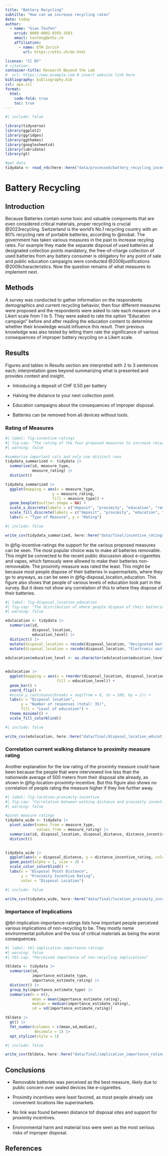 ```yaml
---
title: "Battery Recycling"
subtitle: "How can we increase recycling rates"
date: today
author:
  - name: "Gian Teufen"
    orcid: 0009-0002-9355-3503
    email: teufeng@ethz.ch
    affiliation:
      - name: ETH Zurich
        url: https://ethz.ch/de.html

license: "CC BY"
# citation: 
container-title: Research Beyond the Lab
#  url: https://www.example.com # insert website link here
bibliography: bibliography.bib
csl: apa.csl
format:
  html:
    code-fold: true
    toc: true
---
```


```r
#| include: false

library(tidyverse)
library(ggplot2)
library(ggridges)
library(ggthemes)
library(googlesheets4)
library(lubridate)
library(gt)

#get data
tidydata <- read_rds(here::here("data/processed/battery_recycling_incentive_survey_processed_responses.rds"))
```

# Battery Recycling

## Introduction

Because Batteries contain some toxic and valuable components that are even considered critical materials, proper recycling is crucial @2023recycling. Switzerland is the world's No.1 recycling country with an 80% recycling rate of portable batteries, according to @inobat. The government has taken various measures in the past to increase recyling rates. For example they made the separate disposal of used batteries at designated collection points mandatory, the free-of-charge collection of used batteries from any battery consumer is obligatory for any point of sale and public education campaigns were conducted @2006justifications @2009characteristics. Now the question remains of what measures to implement next.

## Methods

A survey was conducted to gather information on the respondents demographics and current recycling behavior, then four different measures were proposed and the respondents were asked to rate each measure on a Likert scale from 1 to 5. They were asked to rate the option "Education campaign" before and after reading the education content to determine whether their knowledge would influence this result. Their previous knowledge was also tested by letting them rate the significance of various consequences of improper battery recycling on a Likert scale.

## Results

Figures and tables in Results section are interpreted with 2 to 3 sentences each; interpretation goes beyond summarizing what is presented and provides context and insight.

-   Introducing a deposit of CHF 0.50 per battery

-   Halving the distance to your next collection point.

-   Education campaigns about the consequences of improper disposal.

-   Batteries can be removed from all devices without tools.

### Rating of Measures

```r
#| label: fig-incentive-ratings
#| fig-cap: "The rating of the four proposed measures to increase recycling rates"
#| warning: false

#summarise important cols and only use distinct rows
tidydata_summarized <- tidydata |> 
  summarise(id, measure_type,
            measure_rating) |> 
  distinct()

tidydata_summarized |> 
  ggplot(mapping = aes(x = measure_type,
                     y = measure_rating,
                     fill = measure_type)) +
  geom_boxplot(outlier.shape = NA) +
  scale_x_discrete(labels = c("deposit", "proximity", "education", "removability")) +
  scale_fill_discrete(labels = c("deposit", "proximity", "education", "removability")) +
  labs(x = "Type of Measure", y = "Rating")
```

```r
#| include: false

write_csv(tidydata_summarized, here::here("data/final/incentive_ratings.csv"))
```

In @fig-incentive-ratings the support for the various proposed measures can be seen. The most popular choice was to make all batteries removable. This might be connected to the recent public discussion about e-cigarettes and vapes, which famously were allowed to make their batteries non-removeable. The proximity measure was rated the least. This might be because most people dispose of their batteries in supermarkets, where they go to anyways, as can be seen in @fig-disposal_location_education. This figure also shows that people of various levels of education took part in the survey. But it does not show any correlation of this to where they dispose of their batteries.

```r
#| label: fig-disposal_location_education
#| fig-cap: "The distribution of where people dispose of their batteries."
#| warning: false

edulocation <- tidydata |> 
  summarise(id,
            disposal_location,
            education_level) |> 
  distinct() |> 
  mutate(disposal_location = recode(disposal_location, "Designated battery bin at Coop, Migros, Denner or Kkiosk" = "Supermarket")) |> 
  mutate(disposal_location = recode(disposal_location, "Electronic waste collection point" = "E-waste site"))
  
edulocation$education_level <- as.character(edulocation$education_level)


edulocation |>
  ggplot(mapping = aes(x = reorder(disposal_location, disposal_location, length), 
                       fill = education_level)) +
  geom_bar() +
  coord_flip() +
  #scale_y_continuous(breaks = seq(from = 0, to = 100, by = 2)) +
  labs(x = "Disposal location",
       y = "Number of responses (total: 35)",
       fill = "Level of education") +
  theme_minimal() +
  scale_fill_colorblind()
```

```r
#| include: false

write_csv(edulocation, here::here("data/final/disposal_location_education.csv"))
```

### Correlation current walking distance to proximity measure rating

Another explanation for the low rating of the proximity measure could have been because the people that were interviewed live less than the nationwide average of 500 meters from their disposal site already, as shown in @fig-location-proximity-incentive. But this figure also shows no correlation of people rating the measure higher if they live further away.

```r
#| label: fig-location-proximity-incentive
#| fig-cap: "Correlation between walking distance and proximity incentive rating"
#| warning: false

#pivot measure ratings
tidydata_wide <- tidydata |> 
  pivot_wider(names_from = measure_type,
              values_from = measure_rating) |> 
  summarise(id, disposal_location, disposal_distance, distance_incentive_rating) |> 
  distinct()
  

tidydata_wide |> 
  ggplot(aes(x = disposal_distance, y = distance_incentive_rating, color = disposal_location)) +
  geom_point(alpha = 1, size = 3) +
  scale_color_colorblind() +
  labs(x = "Disposal Point Distance",
       y = "Proximity Incentive Rating",
       color = "Disposal Location")

```

```r
#| include: false

write_csv(tidydata_wide, here::here("data/final/location_proximity_incentive.csv"))
```

### Importance of Implications

@tbl-implication-importance-ratings lists how important people perceived various implications of non-recycling to be. They mostly name environmental pollution and the loss of critical materials as being the worst consequences.

```r
#| label: tbl-implication-importance-ratings
#| warning: false
#| tbl-cap: "Perceived importance of non-recycling implications"

tbldata <- tidydata |>
  summarise(id,
            importance_estimate_type,
            importance_estimate_rating) |> 
  distinct() |> 
  group_by(importance_estimate_type) |>
  summarise(n = n(),
            mean = mean(importance_estimate_rating),
            median = median(importance_estimate_rating),
            sd = sd(importance_estimate_rating)) 

tbldata |> 
  gt() |> 
  fmt_number(columns = c(mean,sd,median),
             decimals = 1) |> 
  opt_stylize(style = 1)
```

```r
#| include: false

write_csv(tbldata, here::here("data/final/implication_importance_ratings.csv"))
```

## Conclusions

-   Removable batteries was perceived as the best measure, likely due to public concern over sealed devices like e-cigarettes.

-   Proximity incentives were least favored, as most people already use convenient locations like supermarkets.

```{=html}
<!-- -->
```
-   No link was found between distance tof disposal sites and support for proximity incentives.

```{=html}
<!-- -->
```
-   Environmental harm and material loss were seen as the most serious risks of improper disposal.

## References
